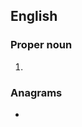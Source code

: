 ==English==

===Proper noun===
{{en-proper noun}}

# {{initialism of|en|{{w|The Sports Network|nodot=1}}}}

===Anagrams===
* {{anagrams|en|a=nst|NTS|NTs|STN|TNs|stn|stn.}}